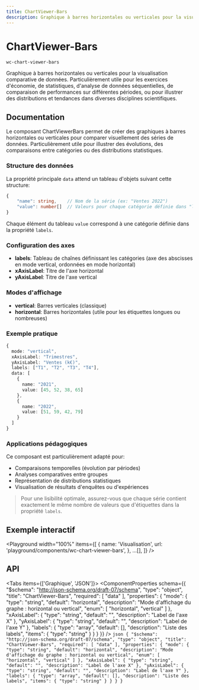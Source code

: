 ```yaml
---
title: ChartViewer-Bars
description: Graphique à barres horizontales ou verticales pour la visualisation comparative de données. Particulièrement utile pour les exercices d'économie, de statistiques, d'analyse de données séquentielles, de comparaison de performances sur différentes périodes, ou pour illustrer des distributions et tendances dans diverses disciplines scientifiques.
---
```



# ChartViewer-Bars

`wc-chart-viewer-bars`

Graphique à barres horizontales ou verticales pour la visualisation comparative de données. Particulièrement utile pour les exercices d'économie, de statistiques, d'analyse de données séquentielles, de comparaison de performances sur différentes périodes, ou pour illustrer des distributions et tendances dans diverses disciplines scientifiques.

## Documentation

Le composant ChartViewerBars permet de créer des graphiques à barres horizontales ou verticales pour comparer visuellement des séries de données. Particulièrement utile pour illustrer des évolutions, des comparaisons entre catégories ou des distributions statistiques.

### Structure des données

La propriété principale `data` attend un tableau d'objets suivant cette structure:

```typescript
{
    "name": string,    // Nom de la série (ex: "Ventes 2022")
    "value": number[]  // Valeurs pour chaque catégorie définie dans "labels"
}
```

Chaque élément du tableau `value` correspond à une catégorie définie dans la propriété `labels`.

### Configuration des axes

- **labels**: Tableau de chaînes définissant les catégories (axe des abscisses en mode vertical, ordonnées en mode horizontal)
- **xAxisLabel**: Titre de l'axe horizontal
- **yAxisLabel**: Titre de l'axe vertical

### Modes d'affichage

- **vertical**: Barres verticales (classique)
- **horizontal**: Barres horizontales (utile pour les étiquettes longues ou nombreuses)

### Exemple pratique

```typescript
{
  mode: "vertical",
  xAxisLabel: "Trimestres",
  yAxisLabel: "Ventes (k€)",
  labels: ["T1", "T2", "T3", "T4"],
  data: [
    {
      name: "2021",
      value: [45, 52, 38, 65]
    },
    {
      name: "2022",
      value: [51, 59, 42, 79]
    }
  ]
}
```

### Applications pédagogiques

Ce composant est particulièrement adapté pour:

- Comparaisons temporelles (évolution par périodes)
- Analyses comparatives entre groupes
- Représentation de distributions statistiques
- Visualisation de résultats d'enquêtes ou d'expériences

> Pour une lisibilité optimale, assurez-vous que chaque série contient exactement le même nombre de valeurs que d'étiquettes dans la propriété `labels`.

## Exemple interactif

<Playground
  width="100%"
  items={[
    {
      name: 'Visualisation',
      url: 'playground/components/wc-chart-viewer-bars',
    },
    ...[],
  ]}
/>

## API

<Tabs items={['Graphique', 'JSON']}>
  <Tab>
    <ComponentProperties schema={{
  "$schema": "http://json-schema.org/draft-07/schema",
  "type": "object",
  "title": "ChartViewer-Bars",
  "required": [
    "data"
  ],
  "properties": {
    "mode": {
      "type": "string",
      "default": "horizontal",
      "description": "Mode d'affichage du graphe : horizontal ou vertical",
      "enum": [
        "horizontal",
        "vertical"
      ]
    },
    "xAxisLabel": {
      "type": "string",
      "default": "",
      "description": "Label de l'axe X"
    },
    "yAxisLabel": {
      "type": "string",
      "default": "",
      "description": "Label de l'axe Y"
    },
    "labels": {
      "type": "array",
      "default": [],
      "description": "Liste des labels",
      "items": {
        "type": "string"
      }
    }
  }
}} />
  </Tab>
  <Tab>
    ```json
    {
  "$schema": "http://json-schema.org/draft-07/schema",
  "type": "object",
  "title": "ChartViewer-Bars",
  "required": [
    "data"
  ],
  "properties": {
    "mode": {
      "type": "string",
      "default": "horizontal",
      "description": "Mode d'affichage du graphe : horizontal ou vertical",
      "enum": [
        "horizontal",
        "vertical"
      ]
    },
    "xAxisLabel": {
      "type": "string",
      "default": "",
      "description": "Label de l'axe X"
    },
    "yAxisLabel": {
      "type": "string",
      "default": "",
      "description": "Label de l'axe Y"
    },
    "labels": {
      "type": "array",
      "default": [],
      "description": "Liste des labels",
      "items": {
        "type": "string"
      }
    }
  }
}
    ```
  </Tab>
</Tabs>
